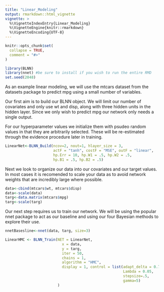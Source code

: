 ```yaml
---
title: "Linear_Modeling"
output: rmarkdown::html_vignette
vignette: >
  %\VignetteIndexEntry{Linear_Modeling}
  %\VignetteEngine{knitr::rmarkdown}
  %\VignetteEncoding{UTF-8}
---
```


```r
knitr::opts_chunk$set(
  collapse = TRUE,
  comment = "#>"
)
```

```r
library(BLNN)
library(nnet) #be sure to install if you wish to run the entire RMD
set.seed(2048)
```

As an example linear modeling, we will use the mtcars dataset from the datasets package to predict mpg using a small number of variables. 

Our first aim is to build our BLNN object. We will limit our number of covariates and only use wt and disp, along with three hidden units in the hidden layer. Since we only wish to predict mpg our network only needs a single output.

For our hyperparameter values we initialize them with psudeo random values in that they are arbitrarily selected. These will be re-estimated through the evidence procedure later in training.

```r
LinearNet<-BLNN_Build(ncov=2, nout=1, hlayer_size = 3,
                      actF = "tanh", costF = "MSE", outF = "linear",
                      hp.Err = 10, hp.W1 = .5, hp.W2 = .5,
                      hp.B1 = .5, hp.B2 = .5)
```

Next we look to organize our data into our covariates and our target values. In most cases it is recomended to scale your data as to avoid network weights that are incredibly large where possible.
```r
data<-cbind(mtcars$wt, mtcars$disp)
data<-scale(data)
targ<-data.matrix(mtcars$mpg)
targ<-scale(targ)
```

Our next step requires us to train our network. We will be using the popular nnet package to act as our baseline and using our four Bayesian methods to explore their use. 

```r
nnetBasesline<-nnet(data, targ, size=3)
```

```r
LinearHMC <- BLNN_Train(NET = LinearNet,
                          x = data,
                          y = targ,
                          iter = 50,
                          chains = 1,
                          algorithm = "HMC",
                          display = 1, control = list(adapt_delta = 0.7,
                                                      Lambda = 0.05,
                                                      stepsize=.5,
                                                      gamma=5)
                        )
```

